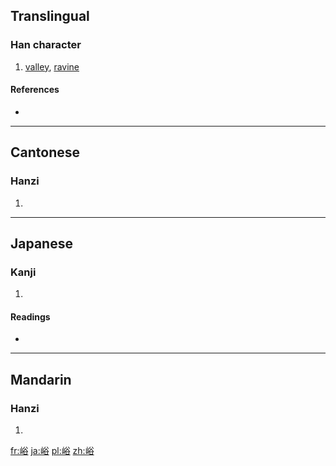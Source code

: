 ==Translingual==

===Han character===
{{Han char|rn=46|rad=山|as=07|sn=10|four=2876<sub>8</sub>|canj=山金人口 (UCOR)}}

# [[valley]], [[ravine]]

====References====
* {{Han ref|kx=0311.110|dkj=08073|dj=0611.190|hdz=10775.090|uh=5CEA|ud=23786|bh=AE6E|bd=44654}}

----

==Cantonese==

===Hanzi===
{{yue-hanzi|jyut=|y=yu6, yuk6}}

# {{defn|lang=yue|sort=山07}}

----

==Japanese==

===Kanji===
{{ja-kanji|grade=|rs=山07}}

# {{defn|lang=ja|sort=山07}}

====Readings====
* {{ja-readings|on=[[よく]] (yoku)|kun=[[たに]] (tani)}}

----

==Mandarin==

===Hanzi===
{{cmn-hanzi|pin=[[yù]] ([[yu4]])|wg=yü<sup>4</sup>}}

# {{defn|lang=cmn|sort=山07}}

[[fr:峪]]
[[ja:峪]]
[[pl:峪]]
[[zh:峪]]